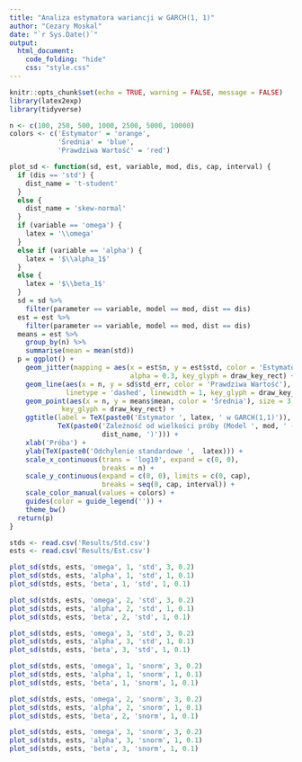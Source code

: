 ```yaml
---
title: "Analiza estymatora wariancji w GARCH(1, 1)"
author: "Cezary Moskal"
date: "`r Sys.Date()`"
output: 
  html_document:
    code_folding: "hide"
    css: "style.css"
---
```


```r
knitr::opts_chunk$set(echo = TRUE, warning = FALSE, message = FALSE)
library(latex2exp)
library(tidyverse)
```

```r
n <- c(100, 250, 500, 1000, 2500, 5000, 10000)
colors <- c('Estymator' = 'orange',
            'Średnia' = 'blue',
            'Prawdziwa Wartość' = 'red')

plot_sd <- function(sd, est, variable, mod, dis, cap, interval) {
  if (dis == 'std') {
    dist_name = 't-student' 
  }
  else {
    dist_name = 'skew-normal'
  }
  if (variable == 'omega') {
    latex = '\\omega'
  }
  else if (variable == 'alpha') {
    latex = '$\\alpha_1$'
  }
  else {
    latex = '$\\beta_1$'
  }
  sd = sd %>% 
    filter(parameter == variable, model == mod, dist == dis)
  est = est %>%
    filter(parameter == variable, model == mod, dist == dis)
  means = est %>%
    group_by(n) %>%
    summarise(mean = mean(std))
  p = ggplot() +
    geom_jitter(mapping = aes(x = est$n, y = est$std, color = 'Estymator'),
                              alpha = 0.3, key_glyph = draw_key_rect) +
    geom_line(aes(x = n, y = sd$std_err, color = 'Prawdziwa Wartość'),
              linetype = 'dashed', linewidth = 1, key_glyph = draw_key_rect) +
    geom_point(aes(x = n, y = means$mean, color = 'Średnia'), size = 3,
             key_glyph = draw_key_rect) +
    ggtitle(label = TeX(paste0('Estymator ', latex, ' w GARCH(1,1)')), subtitle = 
            TeX(paste0('Zależność od wielkości próby (Model ', mod, ' - ',
                       dist_name, ')'))) +
    xlab('Próba') +
    ylab(TeX(paste0('Odchylenie standardowe ',  latex))) +
    scale_x_continuous(trans = 'log10', expand = c(0, 0),
                       breaks = n) +
    scale_y_continuous(expand = c(0, 0), limits = c(0, cap),
                       breaks = seq(0, cap, interval)) +
    scale_color_manual(values = colors) +
    guides(color = guide_legend('')) +
    theme_bw()
  return(p)
}
```

```r
stds <- read.csv('Results/Std.csv')
ests <- read.csv('Results/Est.csv')
```

```r
plot_sd(stds, ests, 'omega', 1, 'std', 3, 0.2)
plot_sd(stds, ests, 'alpha', 1, 'std', 1, 0.1)
plot_sd(stds, ests, 'beta', 1, 'std', 1, 0.1)
```

```r
plot_sd(stds, ests, 'omega', 2, 'std', 3, 0.2)
plot_sd(stds, ests, 'alpha', 2, 'std', 1, 0.1)
plot_sd(stds, ests, 'beta', 2, 'std', 1, 0.1)
```

```r
plot_sd(stds, ests, 'omega', 3, 'std', 3, 0.2)
plot_sd(stds, ests, 'alpha', 3, 'std', 1, 0.1)
plot_sd(stds, ests, 'beta', 3, 'std', 1, 0.1)
```

```r
plot_sd(stds, ests, 'omega', 1, 'snorm', 3, 0.2)
plot_sd(stds, ests, 'alpha', 1, 'snorm', 1, 0.1)
plot_sd(stds, ests, 'beta', 1, 'snorm', 1, 0.1)
```

```r
plot_sd(stds, ests, 'omega', 2, 'snorm', 3, 0.2)
plot_sd(stds, ests, 'alpha', 2, 'snorm', 1, 0.1)
plot_sd(stds, ests, 'beta', 2, 'snorm', 1, 0.1)
```

```r
plot_sd(stds, ests, 'omega', 3, 'snorm', 3, 0.2)
plot_sd(stds, ests, 'alpha', 3, 'snorm', 1, 0.1)
plot_sd(stds, ests, 'beta', 3, 'snorm', 1, 0.1)
```
